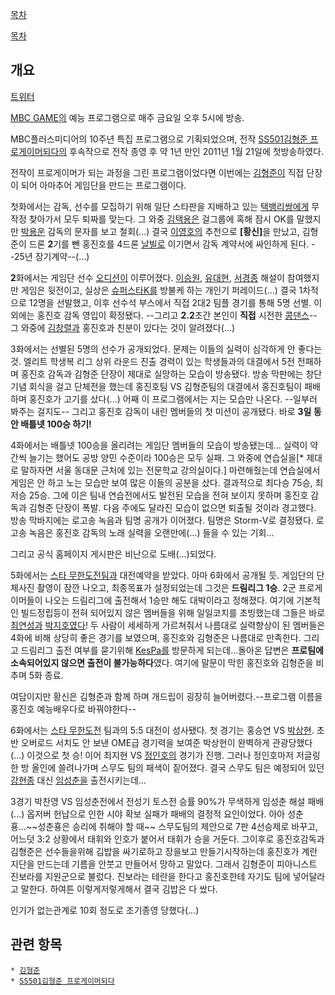 [[목차]]

[[목차]]

== 개요 ==
[https://twitter.com/501gamedan 트위터]

[[MBC GAME]]의 예능 프로그램으로 매주 금요일 오후 5시에 방송.

MBC플러스미디어의 10주년 특집 프로그램으로 기획되었으며, 전작 [[SS501김형준 프로게이머되다]]의 후속작으로 전작 종영 후 약 1년 만인 2011년 1월 21일에 첫방송하였다.

전작이 프로게이머가 되는 과정을 그린 프로그램이었다면 이번에는 [[김형준]]이 직접 단장이 되어 아마추어 게임단을 만드는 프로그램이다.

첫화에서는 감독, 선수를 모집하기 위해 일단 스타판을 지배하고 있는 [[택뱅리쌍]]에게 무작정 찾아가서 모두 퇴짜를 맞는다. 그 와중 [[김택용]]은 걸그룹에 혹해 잠시 OK를 말했지만 [[박용운]] 감독의 문자를 보고 철회(...) 결국 [[이영호]]의 추천으로 '''[황신]'''을 만났고, 김형준이 드론 '''2'''기를 뺀 홍진호를 4드론 [[날빌]]로 이기면서 감독 계약서에 싸인하게 된다. --25년 장기계약--(...)

'''2'''화에서는 게임단 선수 [[오디션]]이 이루어졌다. [[이승원]], [[유대현]], [[서경종]] 해설이 참여했지만 게임은 뒷전이고, 실상은 [[슈퍼스타K]]를 방불케 하는 개인기 퍼레이드(...) 결국 1차적으로 12명을 선발했고, 이후 선수석 부스에서 직접 2대2 팀플 경기를 통해 5명 선별. 이 외에는 홍진호 감독 영입이 확정됐다. --그리고 '''2.2'''초간 본인이 '''직접''' 시전한 [[콩댄스]]-- 그 와중에 [[김창렬]]과 홍진호과 친분이 있다는 것이 알려졌다(...)

3화에서는 선별된 5명의 선수가 공개되었다. 문제는 이들의 실력이 심각하게 안 좋다는 것. 엘리트 학생복 리그 상위 라운드 진출 경력이 있는 학생들과의 대결에서 5전 전패하며 홍진호 감독과 김형준 단장이 제대로 실망하는 모습이 방송됐다. 방송 막판에는 창단 기념 회식을 걸고 단체전을 했는데 홍진호팀 VS 김형준팀의 대결에서 홍진호팀이 패배하며 홍진호가 고기를 샀다(...) 어째 이 프로그램에서는 지는 모습만 나온다. --일부러 봐주는 걸지도-- 그리고 홍진호 감독이 내린 멤버들의 첫 미션이 공개됐다. 바로 '''3일 동안 배틀넷 100승 하기! '''

4화에서는 배틀넷 100승을 올리려는 게임단 멤버들의 모습이 방송됐는데... 실력이 약간씩 늘기는 했어도 공방 양민 수준이라 100승은 모두 실패. 그 와중에 연습실을[* 제대로 말하자면 서울 동대문 근처에 있는 전문학교 강의실이다.] 마련해줬는데 연습실에서 게임은 안 하고 노는 모습만 보여 많은 이들의 공분을 샀다. 결과적으로 최다승 75승, 최저승 25승. 그에 이은 팀내 연습전에서도 발전된 모습을 전혀 보이지 못하며 홍진호 감독과 김형준 단장이 폭발. 다음 주에도 달라진 모습이 없으면 퇴출될 것이라 경고했다. 방송 막바지에는 로고송 녹음과 팀명 공개가 이어졌다. 팀명은 Storm-V로 결정됐다. 로고송 녹음은 홍진호 감독의 노래 실력을 오랜만에(...) 들을 수 있는 기회...

그리고 공식 홈페이지 게시판은 비난으로 도배(...)되었다.

5화에서는 [[스타 무한도전]]팀과 대전예약을 받았다. 아마 6화에서 공개될 듯. 게임단의 단체사진 촬영이 잠깐 나오고, 최종목표가 설정되었는데 그것은 '''드림리그 1승'''. 2군 프로게이머들이 나오는 드림리그에 출전해서 1승만 해도 대박이라고 정해졌다. 여기에 기본적인 빌드정립등이 전혀 되어있지 않은 멤버들을 위해 일일코치를 초빙했는데 그들은 바로 [[최연성]]과 [[박지호]]였다! 두 사람이 세세하게 가르쳐줘서 나름대로 실력향상이 된 멤버들은 4화에 비해 상당히 좋은 경기를 보였으며, 홍진호와 김형준은 나름대로 만족한다. 그리고 드림리그 출전 여부를 묻기위해 [[KesPa]]를 방문하게 되는데...돌아온 답변은 '''프로팀에 소속되어있지 않으면 출전이 불가능하다'''였다. 여기에 말문이 막힌 홍진호와 김형준을 비추며 5화 종료.

여담이지만 황신은 김형준과 함께 하며 개드립이 굉장히 늘어버렸다.--프로그램 이름을 홍진호 예능배우다로 바꿔야한다--

6화에서는 [[스타 무한도전]] 팀과의 5:5 대전이 성사됐다. 첫 경기는 홍승연 VS [[박상현]]. 초반 오버로드 서치도 안 보낸 OME급 경기력을 보여준 박상현이 완벽하게 관광당했다(...) 이것으로 첫 승! 이어 최지현 VS [[정인호]]의 경기가 진행. 그러나 정인호마저 저글링 한 방 올인에 쓸려나가며 스무도 팀의 패색이 짙어졌다. 결국 스무도 팀은 예정되어 있던 [[강현종]] 대신 [[임성춘]]을 출전시키는데...

3경기 박찬영 VS 임성춘전에서 전성기 토스전 승률 90%가 무색하게 임성춘 해설 패배(...) 옵저버 헌납으로 인한 시야 확보 실패가 패배의 결정적 요인이었다. 아아 성춘횽...~~성춘횽은 승리에 취해야 할 때~~
스무도팀의 제안으로 7판 4선승제로 바꾸고, 어느덧 3:2 상황에서 태휘와 인호가 붙어서 태휘가 승을 거둔다. 그이후로 홍진호감독과 김형준은 선수들을위해 김밥을 싸기로하고 장을보고 만들기시작하는데 홍진호가 계란지단을 만드는데 기름을 안붓고 만들어서 망하고 말았다. 그래서 김형준이 피아니스트 진보라를 지원군으로 불렀다. 진보라는 테란을 한다고 홍진호한테 자기도 팀에 넣어달라고 말한다. 하여튼 이렇게저렇게해서 결국 김밥은 다 쌌다.

인기가 없는관계로 10회 정도로 조기종영 당했다(...)

== 관련 항목 ==
 * [[김형준]]
 * [[SS501김형준 프로게이머되다]]
